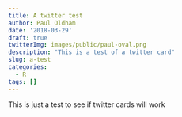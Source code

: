 ```yaml
---
title: A twitter test
author: Paul Oldham
date: '2018-03-29'
draft: true
twitterImg: images/public/paul-oval.png
description: "This is a test of a twitter card"
slug: a-test
categories:
  - R
tags: []
---
```


This is just a test to see if twitter cards will work
